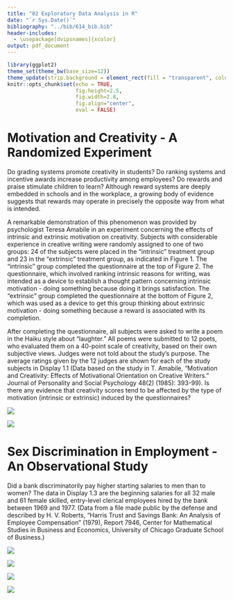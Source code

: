 ```yaml
---
title: "02 Exploratory Data Analysis in R"
date: "`r Sys.Date()`"
bibliography: "../bib/614_bib.bib"
header-includes:
  - \usepackage[dvipsnames]{xcolor}
output: pdf_document
---
```


```r
library(ggplot2)
theme_set(theme_bw(base_size=12))
theme_update(strip.background = element_rect(fill = "transparent", color = "black"))
knitr::opts_chunk$set(echo = TRUE,
                      fig.height=2.5, 
                      fig.width=2.8,
                      fig.align="center",
                      eval = FALSE)
```

# Motivation and Creativity - A Randomized Experiment

Do grading systems promote creativity in students?  Do ranking systems and incentive awards increase productivity among employees?  Do rewards and praise stimulate children to learn? Although reward systems are deeply embedded in schools and in the workplace, a growing body of evidence suggests that rewards may operate in precisely the opposite way from what is intended.

A remarkable demonstration of this phenomenon was provided by psychologist Teresa Amabile in an experiment concerning the effects of intrinsic and extrinsic motivation on creativity.  Subjects with considerable experience in creative writing were randomly assigned to one of two groups:  24 of the subjects were placed in the "intrinsic" treatment group and 23 in the "extrinsic" treatment group, as indicated in Figure 1.  The "intrinsic" group completed the questionnaire at the top of Figure 2. The questionnaire, which involved ranking intrinsic reasons for writing, was intended as a device to establish a thought pattern concerning intrinsic motivation - doing something because doing it brings satisfaction. The "extrinsic" group completed the questionnaire at the bottom of Figure 2, which was used as a device to get this group thinking about extrinsic motivation - doing something because a reward is associated with its completion.

After completing the questionnaire, all subjects were asked to write a poem in the Haiku style about "laughter." All poems were submitted to 12 poets, who evaluated them on a 40-point scale of creativity, based on their own subjective views. Judges were not told about the study's purpose. The average ratings given by the 12 judges are shown for each of the study subjects in Display 1.1 (Data based on the study in T. Amabile, "Motivation and Creativity: Effects of Motivational Orientation on Creative Writers." Journal of Personality and Social Psychology 48(2) (1985): 393-99). Is there any evidence that creativity scores tend to be affected by the type of motivation (intrinsic or extrinsic) induced by the questionnaires?

![](./display_1_1.jpg)
 
![](./display_1_2.jpg)

# Sex Discrimination in Employment - An Observational Study

Did a bank discriminatorily pay higher starting salaries to men than to women? The data in Display 1.3 are the beginning salaries for all 32 male and 61 female skilled, entry-level clerical employees hired by the bank between 1969 and 1977. (Data from a file made public by the defense and described by H. V. Roberts, "Harris Trust and Savings Bank: An Analysis of Employee Compensation" (1979), Report 7946, Center for Mathematical Studies in Business and Economics, University of Chicago Graduate School of Business.)

![](./display_13.jpg)

![](./display_15.jpg)

![](./display_16.jpg)

![](./display_17.jpg)

